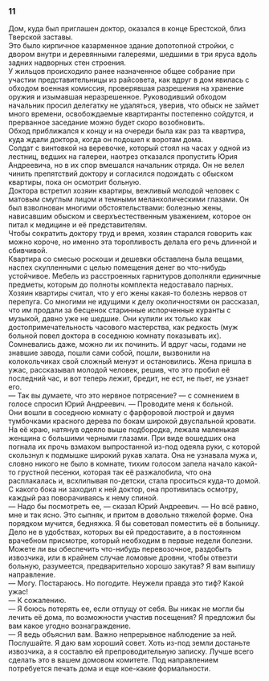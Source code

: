 ### 11 {-}

Дом, куда был приглашен доктор, оказался в конце Брестской, близ Тверской заставы.<br/> Это было кирпичное казарменное здание допотопной стройки, с двором внутри и деревянными галереями, шедшими в три яруса вдоль задних надворных стен строения.<br/> У жильцов происходило ранее назначенное общее собрание при участии представительницы из райсовета, как вдруг в дом явилась с обходом военная комиссия, проверявшая разрешения на хранение оружия и изымавшая неразрешенное. Руководивший обходом начальник просил делегатку не удаляться, уверив, что обыск не займет много времени, освобождаемые квартиранты постепенно сойдутся, и прерванное заседание можно будет скоро возобновить.<br/> Обход приближался к концу и на очереди была как раз та квартира, куда ждали доктора, когда он подошел к воротам дома.<br/> Солдат с винтовкой на веревочке, который стоял на часах у одной из лестниц, ведших на галереи, наотрез отказался пропустить Юрия Андреевича, но в их спор вмешался начальник отряда. Он не велел чинить препятствий доктору и согласился подождать с обыском квартиры, пока он осмотрит больную.<br/> Доктора встретил хозяин квартиры, вежливый молодой человек с матовым смуглым лицом и темными меланхолическими глазами. Он был взволнован многими обстоятельствами: болезнью жены, нависавшим обыском и сверхъестественным уважением, которое он питал к медицине и её представителям.<br/> Чтобы сократить доктору труд и время, хозяин старался говорить как можно короче, но именно эта торопливость делала его речь длинной и сбивчивой.<br/> Квартира со смесью роскоши и дешевки обставлена была вещами, наспех скупленными с целью помещения денег во что-нибудь устойчивое. Мебель из расстроенных гарнитуров дополняли единичные предметы, которым до полноты комплекта недоставало парных.<br/> Хозяин квартиры считал, что у его жены какая-то болезнь нервов от перепуга. Со многими не идущими к делу околичностями он рассказал, что им продали за бесценок старинные испорченные куранты с музыкой, давно уже не шедшие. Они купили их только как достопримечательность часового мастерства, как редкость (муж больной повел доктора в соседнюю комнату показывать их).<br/> Сомневались даже, можно ли их починить. И вдруг часы, годами не знавшие завода, пошли сами собой, пошли, вызвонили на колокольчиках свой сложный менуэт и остановились. Жена пришла в ужас, рассказывал молодой человек, решив, что это пробил её последний час, и вот теперь лежит, бредит, не ест, не пьет, не узнает его.<br/> — Так вы думаете, что это нервное потрясение? — с сомнением в голосе спросил Юрий Андреевич. — Проводите меня к больной.<br/> Они вошли в соседнюю комнату с фарфоровой люстрой и двумя тумбочками красного дерева по бокам широкой двуспальной кровати. На её краю, натянув одеяло выше подбородка, лежала маленькая женщина с большими черными глазами. При виде вошедших она погнала их прочь взмахом выпростанной из-под одеяла руки, с которой скользнул к подмышке широкий рукав халата. Она не узнавала мужа и, словно никого не было в комнате, тихим голосом запела начало какой-то грустной песенки, которая так её разжалобила, что она расплакалась и, всхлипывая по-детски, стала проситься куда-то домой. С какого бока ни заходил к ней доктор, она противилась осмотру, каждый раз поворачиваясь к нему спиной.<br/> — Надо бы посмотреть ее, — сказал Юрий Андреевич. — Но всё равно, мне и так ясно. Это сыпняк, и притом в довольно тяжелой форме. Она порядком мучится, бедняжка. Я бы советовал поместить её в больницу. Дело не в удобствах, которых вы ей предоставите, а в постоянном врачебном присмотре, который необходим в первые недели болезни. Можете ли вы обеспечить что-нибудь перевозочное, раздобыть извозчика, или в крайнем случае ломовые дровни, чтобы отвезти больную, разумеется, предварительно хорошо закутав? Я вам выпишу направление.<br/> — Могу. Постараюсь. Но погодите. Неужели правда это тиф? Какой ужас!<br/> — К сожалению.<br/> — Я боюсь потерять ее, если отпущу от себя. Вы никак не могли бы лечить её дома, по возможности участив посещения? Я предложил бы вам какое угодно вознаграждение.<br/> — Я ведь объяснил вам. Важно непрерывное наблюдение за ней. Послушайте. Я даю вам хороший совет. Хоть из-под земли достаньте извозчика, а я составлю ей препроводительную записку. Лучше всего сделать это в вашем домовом комитете. Под направлением потребуется печать дома и еще кое-какие формальности.

